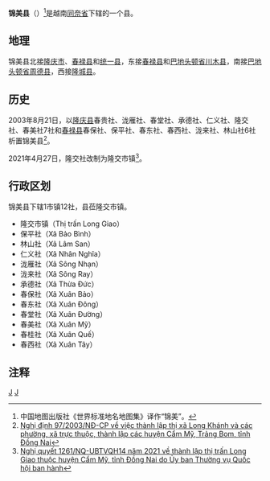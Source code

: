 {{Infobox Settlement
|name                   = 锦美县
|settlement_type        = 县
|official_name          = 
|other_name             = 
|native_name            = {{lang|vi|Huyện Cẩm Mỹ}}
|nickname               = 
|motto                  = 
|image_skyline          = 
|imagesize              = 
|image_caption          = 
|image_flag             = 
|flag_size              = 
|image_seal             = 
|seal_size              = 
|image_shield           = 
|shield_size            = 
|image_blank_emblem     = 
|blank_emblem_size      = 
|image_map              = {{Infobox mapframe|frame-width=250|zoom=10}}
|mapsize                = 
|map_caption            = 
|image_map1             = Administrative Divisions of Dong Nai Province.png
|mapsize1               = 
|map_caption1           = 锦美县在同奈省的位置
|pushpin_map            = Vietnam
|pushpin_label_position = bottom
|pushpin_map_caption    = 锦美县在越南的位置
|pushpin_map1           = 
|pushpin_label_position1= 
|pushpin_map_caption1   = 
|subdivision_type       = 国家
|subdivision_name       = {{flag|Vietnam}}
|subdivision_type1      = [[越南行政区划|省]]
|subdivision_name1      = [[同奈省|同奈省]]
|subdivision_type2      = 行政区划
|subdivision_name2      = 1市镇12社
|subdivision_type3      = 
|subdivision_name3      = 
|seat_type              = 县莅
|seat                   = {{link-vi|隆交市镇|Long Giao}}
|government_type        = 
|leader_title           = 
|leader_name            = 
|leader_title1          = 
|leader_name1           = 
|established_title      = 
|established_date       = 
|area_magnitude         = 
|unit_pref              = 
|area_footnotes         = 
|area_total_km2         = 468
|area_land_km2          = 
|area_water_km2         = 
|area_water_percent     = 
|area_urban_km2         = 
|area_metro_km2         = 
|population_as_of       = 2018年
|population_footnotes   = 
|population_note        = 
|population_total       = 158010
|population_density_km2 = auto
|population_metro             = 
|population_density_metro_km2 = 
|population_urban             = 
|population_density_urban_km2 = 
|timezone               = [[越南标准时间|越南标准时间]]
|utc_offset             = +7
|elevation_footnotes    = 
|elevation_m            = 
|coor_type              = 
|coordinates            = 
|postal_code_type       = 
|postal_code            = 
|area_code              = 
|website                = [http://cammy.dongnai.gov.vn 锦美县电子信息门户网站]
|footnotes              = 
}}
'''锦美县'''（{{vie|v='''Huyện Cẩm Mỹ'''}}）<ref>中国地图出版社《世界标准地名地图集》译作“锦美”。</ref>是越南[[同奈省|同奈省]]下辖的一个县。

==地理==
锦美县北接[[隆庆市|隆庆市]]、[[春禄县|春禄县]]和[[统一县|统一县]]，东接[[春禄县|春禄县]]和[[巴地头顿省|巴地头顿省]][[川木县|川木县]]，南接[[巴地头顿省|巴地头顿省]][[周德县|周德县]]，西接[[隆城县|隆城县]]。

==历史==
2003年8月21日，以[[隆庆县|隆庆县]]春贵社、泷雁社、春堂社、承德社、仁义社、隆交社、春美社7社和[[春禄县|春禄县]]春保社、保平社、春东社、春西社、泷来社、林山社6社析置锦美县<ref>[https://thuvienphapluat.vn/van-ban/Bo-may-hanh-chinh/Nghi-dinh-97-2003-ND-CP-thanh-lap-thi-xa-Long-Khanh-phuong-xa-truc-thuoc-huyen-Cam-My-Trang-Bom-tinh-Dong-Nai-51556.aspx Nghị định 97/2003/NĐ-CP về việc thành lập thị xã Long Khánh và các phường, xã trực thuộc, thành lập các huyện Cẩm Mỹ, Trảng Bom, tỉnh Đồng Nai]</ref>。

2021年4月27日，隆交社改制为隆交市镇<ref>[https://thuvienphapluat.vn/van-ban/Bo-may-hanh-chinh/Nghi-quyet-1261-NQ-UBTVQH14-2021-thanh-lap-thi-tran-Long-Giao-tinh-Dong-Nai-473345.aspx Nghị quyết 1261/NQ-UBTVQH14 năm 2021 về thành lập thị trấn Long Giao thuộc huyện Cẩm Mỹ, tỉnh Đồng Nai do Ủy ban Thường vụ Quốc hội ban hành]</ref>。

==行政区划==
锦美县下辖1市镇12社，县莅隆交市镇。
*隆交市镇（Thị trấn Long Giao）
*保平社（Xã Bảo Bình）
*林山社（Xã Lâm San）
*仁义社（Xã Nhân Nghĩa）
*泷雁社（Xã Sông Nhạn）
*泷来社（Xã Sông Ray）
*承德社（Xã Thừa Đức）
*春保社（Xã Xuân Bảo）
*春东社（Xã Xuân Đông）
*春堂社（Xã Xuân Đường）
*春美社（Xã Xuân Mỹ）
*春桂社（Xã Xuân Quế）
*春西社（Xã Xuân Tây）

==注释==
{{reflist}}

{{同奈省行政区划}}
{{越南东南部之县市镇区域划分}}

[[Category:越南县份|J]]
[[Category:同奈省|J]]
